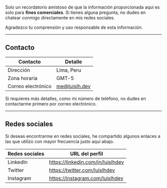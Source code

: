 Solo un recordatorio amistoso de que la información proporcionada aquí es solo para **fines comerciales**. Si tienes alguna pregunta, no dudes en chatear conmigo directamente en mis redes sociales.

Agradezco tu comprensión y uso responsable de esta información.

---

## Contacto

| Contacto           | Detalle       |
| ------------------ | ------------- |
| Dirección          | Lima, Peru    |
| Zona horaria       | GMT-5         |
| Correo electrónico | me@luislh.dev |

Si requieres más detalles, como mi número de teléfono, no dudes en contactarme primero por correo electrónico.

---

## Redes sociales

Si deseas encontrarme en redes sociales, he compartido algunos enlaces a las que utilizo con mayor frecuencia justo aquí abajo.

| Redes sociales | URL del perfil                    |
| -------------- | --------------------------------- |
| LinkedIn       | https://linkedin.com/in/luislhdev |
| Twitter        | https://twitter.com/luislhdev     |
| Instagram      | https://instagram.com/luislhdev   |
